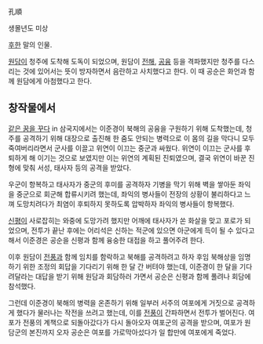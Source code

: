 孔順

생몰년도 미상

[[후한]] 말의 인물.

[[원담]]이 청주에 도착해 도독이 되었으며, 원담이 [[전해]], [[공융]] 등을 격파했지만 청주를 다스리는 것에 있어서는 뜻이 방자하면서 음란하고 사치했다고 한다. 이 때 공순은 화언과 함께 원담에게 아첨했다고 한다.

== 창작물에서 ==
[[같은 꿈을 꾸다]] in 삼국지에서는 이준경이 북해의 공융을 구원하기 위해 도착했는데, 청주를 공격하기 위해 대장으로 출진해 한 줌도 안되는 병력으로 이 몸의 길을 막다니 모두 죽여버리라면서 군사를 이끌고 위연이 이끄는 중군과 싸웠다. 위연이 이끄는 군사를 후퇴하게 해 이기는 것으로 보였지만 이는 위연의 계획된 진퇴였으며, 결국 위연이 바꾼 진형에 맞춰 서성, 태사자 등의 공격을 받았다.

우군이 항복하고 태사자가 중군의 후미를 공격하자 기병을 막기 위해 벽을 쌓아둔 좌익을 중군으로 회군해 합류시키려 했는데, 좌익의 병사들이 전장의 상황이 불리하다고 느껴 도망치려다가 최염이 후퇴하지 못하도록 압박하자 좌익의 병사들이 항복했다.

[[신평]]이 사로잡히는 와중에 도망가려 했지만 어깨에 태사자가 쏜 화살을 맞고 포로가 되었으며, 전투가 끝난 후에는 어리석은 신하는 적군에 있으면 아군에게 득이 될 수 있다고 해서 이준경은 공순을 신평과 함께 융숭한 대접을 하고 풀어주려 한다.

이후 원담이 [[전풍]]과 함께 임치를 함락하고 북해를 공격하려고 하자 후임 북해상을 임명하기 위한 조정의 회답을 기다리기 위해 한 달 간 버텨야 했는데, 이준경이 한 달을 기다려달라는 대답을 받기 위해 원담과 회담하러 가면서 공순은 신평과 함께 풀려나 회담에 참석했다.

그런데 이준경이 북해의 병력을 온존하기 위해 일부러 서주의 여포에게 거짓으로 공격하게 했다가 물러나는 작전을 쓰려고 했는데, 이를 [[전풍]]이 간파하면서 전투가 벌어진다. 여포가 전풍의 계책으로 되돌아갔다가 다시 돌아오자 여포군의 공격을 받으며, 여포가 원담군의 본진까지 오자 공순은 여포를 가로막아섰다가 일 합만에 여포에게 죽었다.
